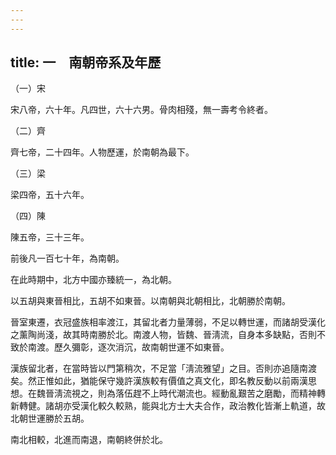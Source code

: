 ```yaml
---
---
---
```

title: 一　南朝帝系及年歷
---




（一）宋



宋八帝，六十年。凡四世，六十六男。骨肉相殘，無一壽考令終者。

（二）齊



齊七帝，二十四年。人物歷運，於南朝為最下。

（三）梁



梁四帝，五十六年。

（四）陳



陳五帝，三十三年。

前後凡一百七十年，為南朝。

在此時期中，北方中國亦臻統一，為北朝。

以五胡與東晉相比，五胡不如東晉。以南朝與北朝相比，北朝勝於南朝。

晉室東遷，衣冠盛族相率渡江，其留北者力量薄弱，不足以轉世運，而諸胡受漢化之薰陶尚淺，故其時南勝於北。南渡人物，皆魏、晉淸流，自身本多缺點，否則不致於南渡。歷久彌彰，逐次消沉，故南朝世運不如東晉。

漢族留北者，在當時皆以門第稍次，不足當「淸流雅望」之目。否則亦追隨南渡矣。然正惟如此，猶能保守幾許漢族較有價值之真文化，即名教反動以前兩漢思想。在魏晉淸流視之，則為落伍趕不上時代潮流也。經動亂艱苦之磨勵，而精神轉新轉健。諸胡亦受漢化較久較熟，能與北方士大夫合作，政治教化皆漸上軌道，故北朝世運勝於五胡。

南北相較，北進而南退，南朝終併於北。